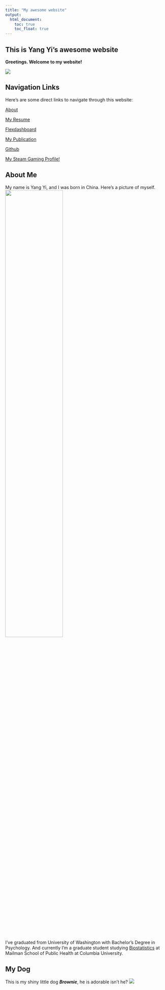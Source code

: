 ```yaml
---
title: "My awesome website"
output: 
  html_document:
    toc: true
    toc_float: true
---
```


## This is Yang Yi's awesome website

**Greetings. Welcome to my website!**

![](https://media.giphy.com/media/yrhhmre5fN2PtRujfo/giphy.gif)


## Navigation Links
Here's are some direct links to navigate through this website:

[About](about.html)

[My Resume](resume.html)

[Flexdashboard ](instacart-Dashboard.html)

[My Publication](https://www.atlantis-press.com/proceedings/ichess-21/125967250)

[Github](https://github.com/YYcolumbia)

[My Steam Gaming Profile!](https://steamcommunity.com/profiles/76561198319668430/)

## About Me
My name is Yang Yi, and I was born in China. Here's a picture of myself.
![](images/Me.jpg){width=60%}

I've graduated from University of Washington with Bachelor's Degree in Psychology. And currently I'm a graduate student studying [Biostatistics](https://www.publichealth.columbia.edu/academics/departments/biostatistics) at Mailman School of Public Health at Columbia University.

## My Dog
This is my shiny little dog **_Brownie_**, he is adorable isn't he?
![](images/Cookie.jpg)